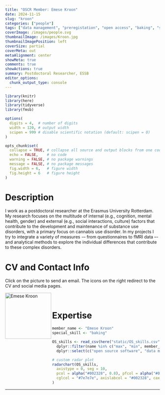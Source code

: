 ```yaml
---
title: "OSCR Member: Emese Kroon"
date: 2024-11-15
slug: "kroon"
categories: ["people"]
tags: ["data management", "preregistation", "open access", "baking", "school-essb"] # top 3 categories + unique + school
coverImage: /images/people.svg
thumbnailImage: /images/Kroon.jpg
thumbnailImagePosition: left
coverSize: partial
coverMeta: out
metaAlignment: center
showMeta: true
comments: true
showActions: true
summary: Postdoctoral Researcher, ESSB
editor_options: 
  chunk_output_type: console
---
```


```r

library(knitr)
library(here)
library(tidyverse)
library(fmsb)

options(
  digits = 4,  # number of digits
  width = 120, # output width
  scipen = 999 # disable scientific notation (default: scipen = 0)
)

opts_chunk$set(
  collapse = TRUE, # collapse all source and output blocks from one code chunk into a single block
  echo = FALSE,    # no code
  warning = FALSE, # no package warnings
  message = FALSE, # no package messages
  fig.width = 6,   # figure width
  fig.height = 6   # figure height
)

```

# Description

I work as a postdoctoral researcher at the Erasmus University Rotterdam. My research focuses on the multitude of internal (e.g., cognition, mental health, gender) and external (e.g., social interactions, culture) factors that contribute to the development and maintenance of substance use disorders, with a primary focus on cannabis use disorder. In my projects I try to integrate a variety of measures -– from questionnaires to fMRI data –- and analytical methods to explore the individual differences that contribute to these complex disorders.

# CV and Contact Info

Click on the picture to send an email. The icons on the right redirect to the CV and social media pages.

<!-- EMAIL -->
<p>
  <a href="mailto:kroon@essb.eur.nl">
  <img border="0" alt="Emese Kroon" src="/images/Kroon.jpg" width="150" height="150" align="left">
  </a>
</p>

<!-- CV -->
<p align="center">
  <a href="https://emesekroon.nl/CV/" class="fa fa-file fa-2x" style="color:#00B969;">
  </a>
</p>

<!-- RESEARCHGATE -->
<p align="center">
  <a href="https://www.researchgate.net/profile/Emese-Kroon" class="ai ai-researchgate fa-2x" style="color:#000000;">
  </a>
</p>

<!-- GOOGLE SCHOLAR -->
<p align="center">
  <a href="https://scholar.google.nl/citations?user=G4m5gtUAAAAJ&hl=en" class="ai ai-google-scholar fa-2x" style="color:#000000;">
  </a>
</p>

<BR>

# Expertise

```r

member_name <- "Emese Kroon"
special_skill <- "baking"

OS_skills <- read_csv(here("static/OS_skills.csv")) %>%
  dplyr::filter(name %in% c("max", "min", member_name)) %>%
  dplyr::select(c("open source software", "data management", "data sharing", "reproducible analysis", "preregistration", all_of(special_skill), "open access"))

# custom radar plot
radarchart(OS_skills,
  axistype = 0, seg = 10,
  pcol = alpha("#002328", 0.8), pfcol = alpha("#00B969", 0.6), plwd = 4, centerzero = TRUE, # polygon
  cglcol = "#7e7e7e", axislabcol = "#002328", caxislabels = seq(0, 10, 2), cglwd = 0.8 # grid
)

```

***


